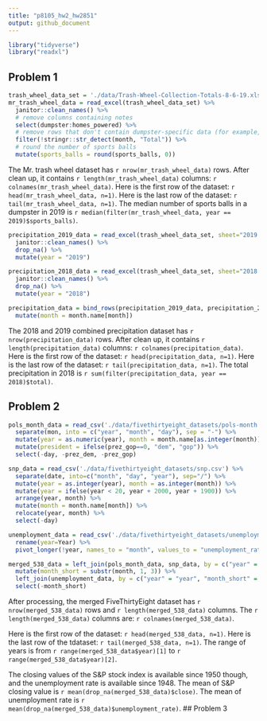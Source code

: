 ```yaml
---
title: "p8105_hw2_hw2851"
output: github_document
---
```


```r
library("tidyverse")
library("readxl")
```

## Problem 1

```r
trash_wheel_data_set = './data/Trash-Wheel-Collection-Totals-8-6-19.xlsx'
mr_trash_wheel_data = read_excel(trash_wheel_data_set) %>%
  janitor::clean_names() %>%
  # remove columns containing notes
  select(dumpster:homes_powered) %>%
  # remove rows that don't contain dumpster-specific data (for example, "May Total")
  filter(!stringr::str_detect(month, "Total")) %>%
  # round the number of sports balls
  mutate(sports_balls = round(sports_balls, 0))
```
The Mr. trash wheel dataset has `r nrow(mr_trash_wheel_data)` rows. After clean up, it contains `r length(mr_trash_wheel_data)` columns: `r colnames(mr_trash_wheel_data)`. Here is the first row of the dataset: `r head(mr_trash_wheel_data, n=1)`. Here is the last row of the dataset: `r tail(mr_trash_wheel_data, n=1)`.
The median number of sports balls in a dumpster in 2019 is `r median(filter(mr_trash_wheel_data, year == 2019)$sports_balls)`.

```r
precipitation_2019_data = read_excel(trash_wheel_data_set, sheet="2019 Precipitation", skip=1) %>%
  janitor::clean_names() %>%
  drop_na() %>%
  mutate(year = "2019")

precipitation_2018_data = read_excel(trash_wheel_data_set, sheet="2018 Precipitation", skip=1) %>%
  janitor::clean_names() %>%
  drop_na() %>%
  mutate(year = "2018")

precipitation_data = bind_rows(precipitation_2019_data, precipitation_2018_data) %>%
  mutate(month = month.name[month])
```

The 2018 and 2019 combined precipitation dataset has `r nrow(precipitation_data)` rows. After clean up, it contains `r length(precipitation_data)` columns: `r colnames(precipitation_data)`. Here is the first row of the dataset: `r head(precipitation_data, n=1)`. Here is the last row of the dataset: `r tail(precipitation_data, n=1)`. The total precipitation in 2018 is `r sum(filter(precipitation_data, year == 2018)$total)`.

## Problem 2
```r
pols_month_data = read_csv('./data/fivethirtyeight_datasets/pols-month.csv') %>%
  separate(mon, into = c("year", "month", "day"), sep = "-") %>%
  mutate(year = as.numeric(year), month = month.name[as.integer(month)]) %>%
  mutate(president = ifelse(prez_gop==0, "dem", "gop")) %>%
  select(-day, -prez_dem, -prez_gop)
```

```r
snp_data = read_csv('./data/fivethirtyeight_datasets/snp.csv') %>%
  separate(date, into=c("month", "day", "year"), sep="/") %>%
  mutate(year = as.integer(year), month = as.integer(month)) %>%
  mutate(year = ifelse(year < 20, year + 2000, year + 1900)) %>%
  arrange(year, month) %>%
  mutate(month = month.name[month]) %>%
  relocate(year, month) %>%
  select(-day)
```

```r
unemployment_data = read_csv('./data/fivethirtyeight_datasets/unemployment.csv') %>%
  rename(year=Year) %>%
  pivot_longer(!year, names_to = "month", values_to = "unemployment_rate")
```

```r
merged_538_data = left_join(pols_month_data, snp_data, by = c("year" = "year", "month" = "month")) %>%
  mutate(month_short = substr(month, 1, 3)) %>%
  left_join(unemployment_data, by = c("year" = "year", "month_short" = "month")) %>%
  select(-month_short)
```

After processing, the merged FiveThirtyEight dataset has `r nrow(merged_538_data)` rows and `r length(merged_538_data)` columns. The `r length(merged_538_data)` columns are: `r colnames(merged_538_data)`.

Here is the first row of the dataset: `r head(merged_538_data, n=1)`. Here is the last row of the tdataset: `r tail(merged_538_data, n=1)`. The range of years is from `r range(merged_538_data$year)[1]` to `r range(merged_538_data$year)[2]`.

The closing values of the S&P stock index is available since 1950 though, and the unemployment rate is available since 1948. The mean of S&P closing value is `r mean(drop_na(merged_538_data)$close)`. The mean of unemployment rate is `r mean(drop_na(merged_538_data)$unemployment_rate)`.
## Problem 3